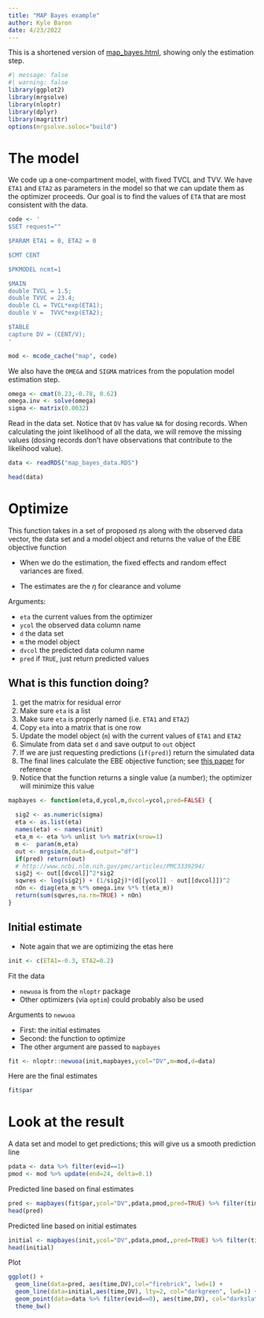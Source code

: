 ```yaml
---
title: "MAP Bayes example"
author: Kyle Baron
date: 4/23/2022
---
```


This is a shortened version of [map_bayes.html](map_bayes.html), showing only 
the estimation step.


```r
#| message: false
#| warning: false
library(ggplot2)
library(mrgsolve)
library(nloptr)
library(dplyr)
library(magrittr)
options(mrgsolve.soloc="build")
```



# The model

We code up a one-compartment model, with fixed TVCL and TVV.  We have `ETA1`
and `ETA2` as parameters in the model so that we can update them as the optimizer
proceeds.  Our goal is to find the values of `ETA` that are most consistent with 
the data.


```r
code <- '
$SET request=""

$PARAM ETA1 = 0, ETA2 = 0

$CMT CENT

$PKMODEL ncmt=1

$MAIN
double TVCL = 1.5;
double TVVC = 23.4;
double CL = TVCL*exp(ETA1);
double V =  TVVC*exp(ETA2);

$TABLE 
capture DV = (CENT/V);
'

mod <- mcode_cache("map", code)
```

We also have the `OMEGA` and `SIGMA` matrices from the population model estimation
step. 

```r
omega <- cmat(0.23,-0.78, 0.62)
omega.inv <- solve(omega)
sigma <- matrix(0.0032)
```


Read in the data set.  Notice that `DV` has value `NA` for dosing records.  When
calculating the joint likelihood of all the data, we will remove the missing 
values (dosing records don't have observations that contribute to the likelihood
value).

```r
data <- readRDS("map_bayes_data.RDS")

head(data)
```


# Optimize

This function takes in a set of proposed $\eta$s along with 
the observed data vector, the data set and a model object and returns
the value of the EBE objective function

* When we do the estimation, the fixed effects and random effect
variances are fixed.  

* The estimates are the $\eta$ for clearance and volume

Arguments: 

* `eta` the current values from the optimizer
* `ycol` the observed data column name
* `d` the data set
* `m` the model object
* `dvcol` the predicted data column name
* `pred` if `TRUE`, just return predicted values


## What is this function doing?

1. get the matrix for residual error
1. Make sure `eta` is a list
1. Make sure `eta` is properly named (i.e. `ETA1` and `ETA2`)
1. Copy `eta` into a matrix that is one row
1. Update the model object (`m`) with the current values of `ETA1` and `ETA2`
1. Simulate from data set `d` and save output to `out` object
1. If we are just requesting predictions (`if(pred)`) return the simulated data
1. The final lines calculate the EBE objective function; see [this paper](http://www.ncbi.nlm.nih.gov/pmc/articles/PMC3339294/) for reference
1. Notice that the function returns a single value (a number); the optimizer
will minimize this value

```r
mapbayes <- function(eta,d,ycol,m,dvcol=ycol,pred=FALSE) {
    
  sig2 <- as.numeric(sigma)
  eta <- as.list(eta)
  names(eta) <- names(init)
  eta_m <- eta %>% unlist %>% matrix(nrow=1)
  m <-  param(m,eta)
  out <- mrgsim(m,data=d,output="df")
  if(pred) return(out)
  # http://www.ncbi.nlm.nih.gov/pmc/articles/PMC3339294/
  sig2j <- out[[dvcol]]^2*sig2
  sqwres <- log(sig2j) + (1/sig2j)*(d[[ycol]] - out[[dvcol]])^2
  nOn <- diag(eta_m %*% omega.inv %*% t(eta_m))
  return(sum(sqwres,na.rm=TRUE) + nOn)
}
```


## Initial estimate

* Note again that we are optimizing the etas here

```r
init <- c(ETA1=-0.3, ETA2=0.2)
```

Fit the data

* `newuoa` is from the `nloptr` package
* Other optimizers (via `optim`) could probably also be used

Arguments to `newuoa`

* First: the initial estimates
* Second: the function to optimize
* The other argument are passed to `mapbayes`

```r
fit <- nloptr::newuoa(init,mapbayes,ycol="DV",m=mod,d=data)
```


Here are the final estimates
```r
fit$par
```


# Look at the result

A data set and model to get predictions; this will 
give us a smooth prediction line

```r
pdata <- data %>% filter(evid==1)
pmod <- mod %>% update(end=24, delta=0.1) 
```

Predicted line based on final estimates
```r
pred <- mapbayes(fit$par,ycol="DV",pdata,pmod,pred=TRUE) %>% filter(time > 0)
head(pred)
```

Predicted line based on initial estimates
```r
initial <- mapbayes(init,ycol="DV",pdata,pmod,,pred=TRUE) %>% filter(time > 0)
head(initial)

```


Plot
```r
ggplot() + 
  geom_line(data=pred, aes(time,DV),col="firebrick", lwd=1) + 
  geom_line(data=initial,aes(time,DV), lty=2, col="darkgreen", lwd=1) + 
  geom_point(data=data %>% filter(evid==0), aes(time,DV), col="darkslateblue",size=3) + 
  theme_bw()
```

